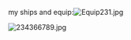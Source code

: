 my ships and equip:[[File:Equip231.jpg|thumb]]

[[File:234366789.jpg|thumb]]<ac_metadata title="i&#039;m new here (started from 1 december), can i go easy\med ?"> </ac_metadata>